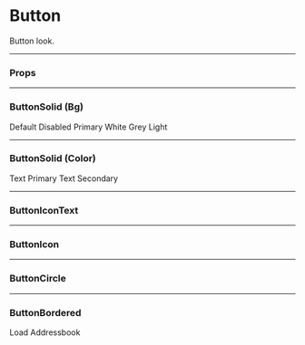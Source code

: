 
<Meta title="UI/Button" component={ButtonSolid} />

# Button

Button look.

---

### Props

<Props of={ButtonSolid} />

---

### ButtonSolid (Bg)

<Preview>
  <Story name="Default">
    <ButtonSolid>Default</ButtonSolid>
  </Story>
  <Story name="Disabled">
    <ButtonSolid disabled>Disabled</ButtonSolid>
  </Story>
  <Story name="Primary">
    <ButtonSolid bg="primary">Primary</ButtonSolid>
  </Story>
  <Story name="White">
    <ButtonSolid bg="white" color="primary">
      White
    </ButtonSolid>
  </Story>
  <Story name="Grey Light">
    <ButtonSolid bg="grey-light">Grey Light</ButtonSolid>
  </Story>
</Preview>

---

### ButtonSolid (Color)

<Preview>
  <Story name="Text Primary">
    <ButtonSolid bg="white" color="primary">
      Text Primary
    </ButtonSolid>
  </Story>
  <Story name="Text Secondary">
    <ButtonSolid bg="white" color="secondary">
      Text Secondary
    </ButtonSolid>
  </Story>
</Preview>

---

### ButtonIconText

<Preview>
  <Story name="Icon Text">
    <ButtonIconText text="Import" bg="white" color="secondary">
      <SvgIcon>
        <SvgIconFilePlus />
      </SvgIcon>
    </ButtonIconText>
  </Story>
</Preview>

---

### ButtonIcon

<Preview>
  <Story name="Edit">
    <ButtonIcon bg="white" color="primary">
      <SvgIcon>
        <SvgIconEdit />
      </SvgIcon>
    </ButtonIcon>
  </Story>
  <Story name="Iconic Disabled">
    <ButtonIcon bg="white" color="primary" disabled>
      <SvgIcon>
        <SvgIconEdit />
      </SvgIcon>
    </ButtonIcon>
  </Story>
  <Story name="Book">
    <ButtonIcon bg="white" color="primary">
      <SvgIcon>
        <SvgIconBook />
      </SvgIcon>
    </ButtonIcon>
  </Story>
</Preview>

---

### ButtonCircle

<Preview>
  <Story name="Cancel">
    <ButtonCircle bg="grey-light">
      <SvgIcon>
        <SvgIconX />
      </SvgIcon>
    </ButtonCircle>
  </Story>
</Preview>

---

### ButtonBordered

<Preview>
  <Story name="Bordered">
    <ButtonBordered bg="tertiary">Load Addressbook</ButtonBordered>
  </Story>
</Preview>
